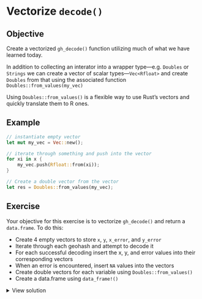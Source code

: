 # Vectorize `decode()`

::: callout-tip
## Objective

Create a vectorized `gh_decode()` function utilizing much of what we have learned today.

:::


In addition to collecting an interator into a wrapper type—e.g. `Doubles` or `Strings` we can create a vector of scalar types—`Vec<Rfloat>` and create `Doubles` from that using the associated function `Doubles::from_values(my_vec)`

Using `Doubles::from_values()` is a flexible way to use Rust's vectors and quickly translate them to R ones.

## Example

```rust
// instantiate empty vector
let mut my_vec = Vec::new();

// iterate through something and push into the vector
for xi in x {
    my_vec.push(Rfloat::from(xi));
}

// Create a double vector from the vector
let res = Doubles::from_values(my_vec);
```

## Exercise

Your objective for this exercise is to vectorize `gh_decode()` and return a `data.frame`. To do this:

- Create 4 empty vectors to store `x`, `y`, `x_error`, and `y_error`
- Iterate through each geohash and attempt to decode it
- For each successful decoding insert the x, y, and error values into their corresponding vectors
- When an error is encountered, insert `NA` values into the vectors
- Create double vectors for each variable using `Doubles::from_values()`
- Create a data.frame using `data_frame!()`

<details>
    <summary>View solution</summary>

```rust
fn gh_decode(geohash: Strings) -> Robj {
    let mut x_res = Vec::new();
    let mut y_res = Vec::new();
    let mut x_error = Vec::new();
    let mut y_error = Vec::new();

    for gh in geohash.into_iter() {
        let resi = decode(gh);
        match resi {
            Ok((Coord { x, y }, xe, ye)) => {
                x_res.push(Rfloat::from(x));
                y_res.push(Rfloat::from(y));
                x_error.push(Rfloat::from(xe));
                y_error.push(Rfloat::from(ye));
            }
            Err(_) => {
                x_res.push(Rfloat::na());
                y_res.push(Rfloat::na());
                x_error.push(Rfloat::na());
                y_error.push(Rfloat::na());
            }
        }
    }

    data_frame!(
        x = Doubles::from_values(x_res),
        y = Doubles::from_values(y_res),
        x_error = Doubles::from_values(x_error),
        y_error = Doubles::from_values(y_error)
    )
}
```
</details>
